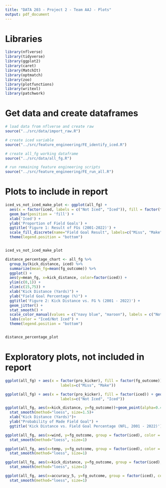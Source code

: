 ```yaml
---
title: "DATA 203 - Project 2 - Team AAJ - Plots"
output: pdf_document
---
```


# Libraries
```r
library(nflverse)
library(tidyverse)
library(ggplot2)
library(caret)
library(MatchIt)
library(optmatch)
library(zoo)
library(plotfunctions)
library(writexl)
library(patchwork)
```



# Get data and create dataframes
```r
# load data from nflverse and create raw
source("../src/data/import_raw.R")

# create iced variable
source("../src/feature_engineering/FE_identify_iced.R")

# create all_fg working dataframe
source("../src/data/all_fg.R")
```

```r
# run remaining feature engineering scripts
source("../src/feature_engineering/FE_run_all.R")
```



# Plots to include in report
```r
iced_vs_not_iced_make_plot <- ggplot(all_fg) +
  aes(x = factor(iced, labels = c("Not Iced", "Iced")), fill = factor(fg_outcome)) +
  geom_bar(position = 'fill') +
  xlab('Iced') +
  ylab('Proportion of Field Goals') +
  ggtitle('Figure 1: Result of FGs (2001-2022)') +
  scale_fill_discrete(name="Field Goal Result", labels=c("Miss", "Make")) +
  theme(legend.position = "bottom")


iced_vs_not_iced_make_plot
```

```r
distance_percentage_chart <- all_fg %>%
  group_by(kick_distance, iced) %>%
  summarize(mean_fg=mean(fg_outcome)) %>%
  ggplot() +
  aes(y=mean_fg, x=kick_distance, color=factor(iced)) +
  ylim(c(0,1)) +
  xlim(c(15,75)) +
  xlab("Kick Distance (Yards)") +
  ylab("Field Goal Percentage (%)") +
  ggtitle('Figure 2: Kick Distance vs. FG % (2001 - 2022)') +
  geom_jitter() +
  stat_smooth() +
  scale_color_manual(values = c("navy blue", "maroon"), labels = c("Not Iced", "Iced")) +
  labs(color = "Iced/Not Iced") +
  theme(legend.position = "bottom")


distance_percentage_plot
```


# Exploratory plots, not included in report
```r

ggplot(all_fg) + aes(x = factor(pro_kicker), fill = factor(fg_outcome)) + geom_bar(position = 'fill') + xlab('Pro Bowler') + ylab('Proportion of Kicks') +ggtitle('Result of Pro Bowler Kicks (2001-2022)') + scale_fill_discrete(name="Field Goal Result",
                         labels=c("Miss", "Make"))

```

```r

ggplot(all_fg) + aes(x = factor(pro_kicker), fill = factor(iced)) + geom_bar(position = 'fill') + xlab('Pro Bowler') + ylab('Proportion of Kicks') +ggtitle('Icing of Pro Bowler Kicks (2001-2022)') + scale_fill_discrete(name="Iced",
                         labels=c("Not Iced", "Iced"))

```


```r

ggplot(all_fg, aes(x=kick_distance, y=fg_outcome))+geom_point(alpha=0.4, position='jitter')+
  stat_smooth(method="loess", size=1.5)+
  xlab("Kick Distance (Yards)")+
  ylab("Probability of Made Field Goal") + 
  ggtitle('Kick Distance vs. Field Goal Percentage (NFL, 2001 - 2022)') 
```



```r
ggplot(all_fg, aes(x=wind, y=fg_outcome, group = factor(iced), color = factor(iced)))+geom_point(alpha=0.4)+
  stat_smooth(method="loess", size=1)
```

```r
ggplot(all_fg, aes(x=temp, y=fg_outcome, group = factor(iced), color = factor(iced)))+geom_point(alpha=0.4)+
  stat_smooth(method="loess", size=1)
```

```r
ggplot(all_fg, aes(x=kick_distance, y=fg_outcome, group = factor(iced), color = factor(iced)))+geom_point(alpha=0.4)+
  stat_smooth(method="loess", size=1)
```

```r
ggplot(all_fg, aes(x=accuracy_5, y=fg_outcome, group = factor(iced), color = factor(iced)))+geom_point(alpha=0.4)+
  stat_smooth(method="loess", size=1)
```
